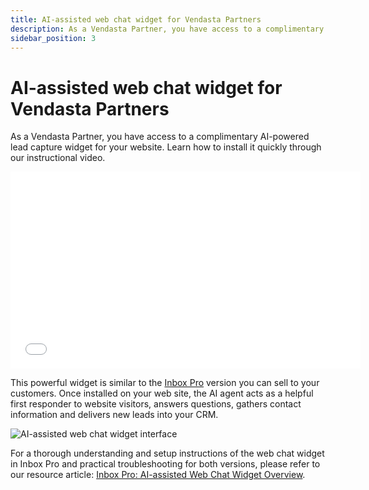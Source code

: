 ```yaml
---
title: AI-assisted web chat widget for Vendasta Partners
description: As a Vendasta Partner, you have access to a complimentary AI-powered lead capture widget for your website. Learn how to install it...
sidebar_position: 3
---
```


# AI-assisted web chat widget for Vendasta Partners

As a Vendasta Partner, you have access to a complimentary AI-powered lead capture widget for your website. Learn how to install it quickly through our instructional video.

<iframe 
  src="//www.youtube-nocookie.com/embed/8AYwfqI4L88" 
  width="560" 
  height="315" 
  frameborder="0" 
  allowfullscreen=""
></iframe>

This powerful widget is similar to the [Inbox Pro](https://partners.vendasta.com/marketplace/products/MP-DKT6XHPM6NCCDNK2TPDPVD3PG3V7ZHWP) version you can sell to your customers. Once installed on your web site, the AI agent acts as a helpful first responder to website visitors, answers questions, gathers contact information and delivers new leads into your CRM.

![AI-assisted web chat widget interface](/img/partner-center-inbox/ai-web-chat-widget.jpg)

For a thorough understanding and setup instructions of the web chat widget in Inbox Pro and practical troubleshooting for both versions, please refer to our resource article: [Inbox Pro: AI-assisted Web Chat Widget Overview](/partner-center/inbox/inbox-pro-ai-web-chat-widget).